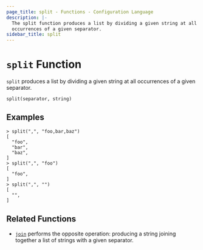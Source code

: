 ```yaml
---
page_title: split - Functions - Configuration Language
description: |-
  The split function produces a list by dividing a given string at all
  occurrences of a given separator.
sidebar_title: split
---
```


# `split` Function

`split` produces a list by dividing a given string at all occurrences of a
given separator.

```hcl
split(separator, string)
```

## Examples

```
> split(",", "foo,bar,baz")
[
  "foo",
  "bar",
  "baz",
]
> split(",", "foo")
[
  "foo",
]
> split(",", "")
[
  "",
]
```

## Related Functions

- [`join`](/language/functions/join) performs the opposite operation: producing a string
  joining together a list of strings with a given separator.

